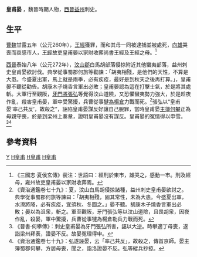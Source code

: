 '''皇甫晏''' {{BD|？年||272年||catIdx=H}}，魏晉時期人物，[[西晉|西晉]][[益州|益州]]刺史。

==生平==
[[曹魏|曹魏]]甘露五年（公元260年），[[王經|王經]]獲罪，而和其母一同被逮捕並被處死，[[向雄|向雄]]哭喪而哀感市人，[[王經|王經]]故吏皇甫晏以家財收葬尚書王經及王經之母。<ref>《三國志·夏侯玄傳》裴注：世語曰：經刑於東市，雄哭之，感動一市。刑及經母，雍州故吏皇甫晏以家財收葬焉。</ref>

[[西晉|西晉]]泰始八年（公元272年），[[汶山郡|汶山郡]]白馬胡部落侵掠附近其他蠻夷部落，益州刺史皇甫晏欲討伐。典學從事蜀郡何旅等勸諫：「胡夷相殘，是他們的天性，不算是大患。今盛夏出軍，馬上就是雨季，必有疾疫，最好是到秋天之後再打算。」，皇甫晏不聽從勸告。胡康木子燒香言軍出必敗；皇甫晏認為這在打擊士氣，於是將其處斬。大軍行至觀阪，[[牙門將|牙門將]][[張弘|張弘]]等覺得汶山道險，又恐懼蠻夷勢力強大，於是趁夜作亂，殺害皇甫晏，軍中受驚擾，兵曹從事[[犍為|犍為]][[楊倉|楊倉]]力戰而死。<ref>《資治通鑑卷七十九》：夏，汶山白馬胡侵掠諸種，益州刺史皇甫晏欲討之。典學從事蜀郡何旅等諫曰：「胡夷相殘，固其常性，未為大患。今盛夏出軍，水潦將降，必有疾疫，宜須秋、冬圖之。」晏不聽。胡康木子燒香言軍出必敗；晏以為沮衆，斬之。軍至觀阪，牙門張弘等以汶山道險，且畏胡衆，因夜作亂，殺晏，軍中驚擾，兵曹從事犍為楊倉勒兵力戰而死。</ref>張弘以“皇甫晏‘率己共反’，故殺之”，誣陷皇甫晏謀反好讓自己脫罪，當時皇甫晏[[主簿|主簿]][[何攀|何攀]]正為母親守喪，於是到梁州上奏章，證明皇甫晏沒有謀反。皇甫晏的冤情得以申雪。<ref>《晉書·何攀傳》：刺史皇甫晏為牙門張弘所害，誣以大逆。時攀適丁母喪，遂詣梁州拜表，證晏不反。故晏冤理得申。</ref><ref>《資治通鑑卷七十九》：弘遂誣晏，云「率己共反」，故殺之，傳首京師。晏主簿蜀郡何攀，方居母喪，聞之，詣洛證晏不反。弘等縱兵抄掠。</ref>

==參考資料==
[[Category:皇甫姓|Y]]
[[Category:西晉軍事人物|H皇甫]]
[[Category:西晉刺史|H皇甫]]
[[Category:西晉被殺害人物|H皇甫]]